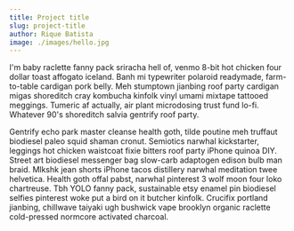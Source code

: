 ```yaml
---
title: Project title
slug: project-title
author: Rique Batista
image: ./images/hello.jpg
---
```


I'm baby raclette fanny pack sriracha hell of, venmo 8-bit hot chicken four dollar toast affogato iceland. Banh mi typewriter polaroid readymade, farm-to-table cardigan pork belly. Meh stumptown jianbing roof party cardigan migas shoreditch cray kombucha kinfolk vinyl umami mixtape tattooed meggings. Tumeric af actually, air plant microdosing trust fund lo-fi. Whatever 90's shoreditch salvia gentrify roof party.

Gentrify echo park master cleanse health goth, tilde poutine meh truffaut biodiesel paleo squid shaman cronut. Semiotics narwhal kickstarter, leggings hot chicken waistcoat fixie bitters roof party iPhone quinoa DIY. Street art biodiesel messenger bag slow-carb adaptogen edison bulb man braid. Mlkshk jean shorts iPhone tacos distillery narwhal meditation twee helvetica. Health goth offal pabst, narwhal pinterest 3 wolf moon four loko chartreuse. Tbh YOLO fanny pack, sustainable etsy enamel pin biodiesel selfies pinterest woke put a bird on it butcher kinfolk. Crucifix portland jianbing, chillwave taiyaki ugh bushwick vape brooklyn organic raclette cold-pressed normcore activated charcoal.